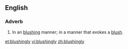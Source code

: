 ==English==
===Adverb===
{{en-adv}}
# In an [[blushing]] manner; in a manner that evokes a [[blush]].

[[et:blushingly]]
[[vi:blushingly]]
[[zh:blushingly]]
